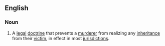 ==English==

===Noun===
{{en-noun|head=[[slayer]] [[rule]]}}
# {{lb|en|legal}} A [[legal]] [[doctrine]] that prevents a [[murderer]] from realizing any [[inheritance]] from their [[victim]], in effect in most [[jurisdiction]]s.